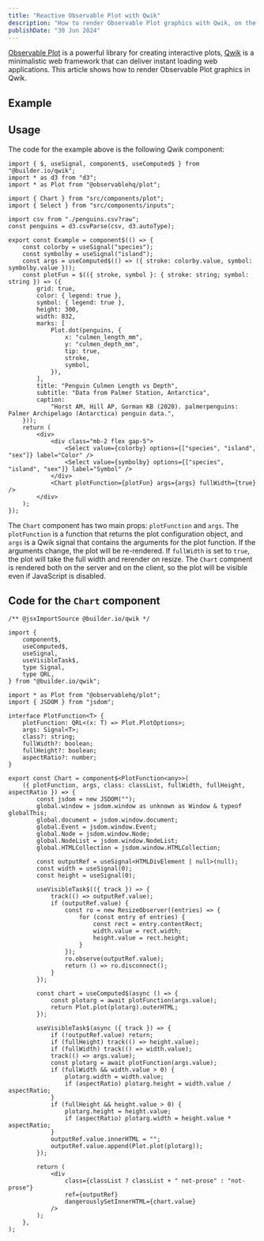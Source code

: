 ```yaml
---
title: "Reactive Observable Plot with Qwik"
description: "How to render Observable Plot graphics with Qwik, on the server and on the client."
publishDate: "30 Jun 2024"
---
```



[Observable Plot](https://observablehq.com/@observablehq/plot) is a powerful library for creating interactive plots, [Qwik](https://qwik.dev) is a minimalistic web framework that can deliver instant loading web applications. This article shows how to render Observable Plot graphics in Qwik.

## Example

<Example />

## Usage

The code for the example above is the following Qwik component:

```tsx
import { $, useSignal, component$, useComputed$ } from "@builder.io/qwik";
import * as d3 from "d3";
import * as Plot from "@observablehq/plot";

import { Chart } from "src/components/plot";
import { Select } from "src/components/inputs";

import csv from "./penguins.csv?raw";
const penguins = d3.csvParse(csv, d3.autoType);

export const Example = component$(() => {
	const colorby = useSignal("species");
	const symbolby = useSignal("island");
	const args = useComputed$(() => ({ stroke: colorby.value, symbol: symbolby.value }));
	const plotFun = $(({ stroke, symbol }: { stroke: string; symbol: string }) => ({
		grid: true,
		color: { legend: true },
		symbol: { legend: true },
		height: 300,
		width: 832,
		marks: [
			Plot.dot(penguins, {
				x: "culmen_length_mm",
				y: "culmen_depth_mm",
				tip: true,
				stroke,
				symbol,
			}),
		],
		title: "Penguin Culmen Length vs Depth",
		subtitle: "Data from Palmer Station, Antarctica",
		caption:
			"Horst AM, Hill AP, Gorman KB (2020). palmerpenguins: Palmer Archipelago (Antarctica) penguin data.",
	}));
	return (
		<div>
			<div class="mb-2 flex gap-5">
				<Select value={colorby} options={["species", "island", "sex"]} label="Color" />
				<Select value={symbolby} options={["species", "island", "sex"]} label="Symbol" />
			</div>
			<Chart plotFunction={plotFun} args={args} fullWidth={true} />
		</div>
	);
});
```

The `Chart` component has two main props: `plotFunction` and `args`. The `plotFunction` is a function that returns the plot configuration object, and `args` is a Qwik signal that contains the arguments for the plot function. If the arguments change, the plot will be re-rendered. If `fullWidth` is set to `true`, the plot will take the full width and rerender on resize. The `Chart` compnent is rendered both on the server and on the client, so the plot will be visible even if JavaScript is disabled.

## Code for the `Chart` component

```tsx
/** @jsxImportSource @builder.io/qwik */

import {
	component$,
	useComputed$,
	useSignal,
	useVisibleTask$,
	type Signal,
	type QRL,
} from "@builder.io/qwik";

import * as Plot from "@observablehq/plot";
import { JSDOM } from "jsdom";

interface PlotFunction<T> {
	plotFunction: QRL<(x: T) => Plot.PlotOptions>;
	args: Signal<T>;
	class?: string;
	fullWidth?: boolean;
	fullHeight?: boolean;
	aspectRatio?: number;
}

export const Chart = component$<PlotFunction<any>>(
	({ plotFunction, args, class: classList, fullWidth, fullHeight, aspectRatio }) => {
		const jsdom = new JSDOM("");
		global.window = jsdom.window as unknown as Window & typeof globalThis;
		global.document = jsdom.window.document;
		global.Event = jsdom.window.Event;
		global.Node = jsdom.window.Node;
		global.NodeList = jsdom.window.NodeList;
		global.HTMLCollection = jsdom.window.HTMLCollection;

		const outputRef = useSignal<HTMLDivElement | null>(null);
		const width = useSignal(0);
		const height = useSignal(0);

		useVisibleTask$(({ track }) => {
			track(() => outputRef.value);
			if (outputRef.value) {
				const ro = new ResizeObserver((entries) => {
					for (const entry of entries) {
						const rect = entry.contentRect;
						width.value = rect.width;
						height.value = rect.height;
					}
				});
				ro.observe(outputRef.value);
				return () => ro.disconnect();
			}
		});

		const chart = useComputed$(async () => {
			const plotarg = await plotFunction(args.value);
			return Plot.plot(plotarg).outerHTML;
		});

		useVisibleTask$(async ({ track }) => {
			if (!outputRef.value) return;
			if (fullHeight) track(() => height.value);
			if (fullWidth) track(() => width.value);
			track(() => args.value);
			const plotarg = await plotFunction(args.value);
			if (fullWidth && width.value > 0) {
				plotarg.width = width.value;
				if (aspectRatio) plotarg.height = width.value / aspectRatio;
			}
			if (fullHeight && height.value > 0) {
				plotarg.height = height.value;
				if (aspectRatio) plotarg.width = height.value * aspectRatio;
			}
			outputRef.value.innerHTML = "";
			outputRef.value.append(Plot.plot(plotarg));
		});

		return (
			<div
				class={classList ? classList + " not-prose" : "not-prose"}
				ref={outputRef}
				dangerouslySetInnerHTML={chart.value}
			/>
		);
	},
);
```

